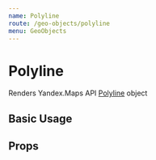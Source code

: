 ```yaml
---
name: Polyline
route: /geo-objects/polyline
menu: GeoObjects
---
```



# Polyline

Renders Yandex.Maps API [Polyline][docs] object

## Basic Usage

<Playground>
  <YMaps>
    <Map
      defaultState={{
        center: [55.72, 37.44],
        zoom: 10,
      }}
    >
      <Polyline
        geometry={[[55.8, 37.5], [55.8, 37.4], [55.7, 37.5], [55.7, 37.4]]}
        options={{
          balloonCloseButton: false,
          strokeColor: '#000',
          strokeWidth: 4,
          strokeOpacity: 0.5,
        }}
      />
    </Map>
  </YMaps>
</Playground>

## Props

<Props of={_Polyline} />

[docs]:
  https://tech.yandex.com/maps/doc/jsapi/2.1/ref/reference/Polyline-docpage/
